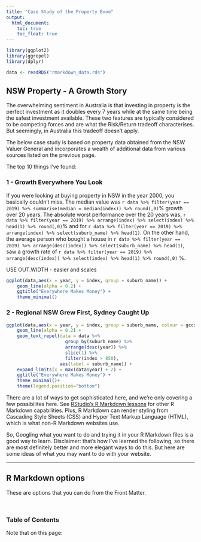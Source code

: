 ```yaml
---
title: "Case Study of the Property Boom"
output:
  html_document:
    toc: true
    toc_float: true
---
```

```r
library(ggplot2)
library(ggrepel)
library(dplyr)

data <- readRDS("rmarkdown_data.rds")
```
## NSW Property - A Growth Story
The overwhelming sentiment in Australia is that investing in property is the perfect investment as it doubles every 7 years while at the same time being the safest investment available. These two features are typically considered to be competing forces and are what the Risk/Return tradeoff characterises. But seemingly, in Australia this tradeoff doesn't apply.

The below case study is based on property data obtained from the NSW Valuer General and incorporates a wealth of additional data from various sources listed on the previous page. 

The top 10 things I've found:

### 1 - Growth Everywhere You Look

If you were looking at buying property in NSW in the year 2000, you basically couldn't miss. The median value was `r data %>% filter(year == 2019) %>% summarise(median = median(index)) %>% round(,0)`% growth over 20 years. The absolute worst performance over the 20 years was, `r data %>% filter(year == 2019) %>% arrange(index) %>% select(index) %>% head(1) %>% round(,0)`% and for `r data %>% filter(year == 2019) %>% arrange(index) %>% select(suburb_name) %>% head(1)`. On the other hand, the average person who bought a house in `r data %>% filter(year == 2019) %>% arrange(desc(index)) %>% select(suburb_name) %>% head(1)`, saw a growth rate of `r data %>% filter(year == 2019) %>% arrange(desc(index)) %>% select(index) %>% head(1) %>% round(,0)` %. 

USE OUT.WIDTH - easier and scales

```r
ggplot(data,aes(x = year, y = index, group = suburb_name)) + 
    geom_line(alpha = 0.2) +
    ggtitle("Everywhere Makes Money") +
    theme_minimal()
```

### 2 - Regional NSW Grew First, Sydney Caught Up


```r
ggplot(data,aes(x = year, y = index, group = suburb_name, colour = gccsa_name)) + 
    geom_line(alpha = 0.2) +
    geom_text_repel(data = data %>% 
                      group_by(suburb_name) %>%
                      arrange(desc(year)) %>%
                      slice(1) %>%
                      filter(index > 850),
                    aes(label = suburb_name)) + 
    expand_limits(x = max(data$year) + 2) +
    ggtitle("Everywhere Makes Money") +
    theme_minimal()+
    theme(legend.position="bottom")
```




There are a lot of ways to get sophisticated here, and we're only covering a few possibilites here. See [RStudio's R Markdown lessons](http://rmarkdown.rstudio.com/lesson-1.html) for other R Markdown capabilities. Plus, R Markdown can render styling from Cascading Style Sheets (CSS) and Hyper Text Markup Language (HTML), which is what non-R Markdown websites use.  

So, Googling what you want to do and trying it in your R Markdown files is a good way to learn. Disclaimer: that's how I've learned the following, so there are most definitely better and more elegant ways to do this. But here are some ideas of what you may want to do with your website. 

----

## R Markdown options 

These are options that you can do from the Front Matter. 

<br>

### Table of Contents

Note that on this page: